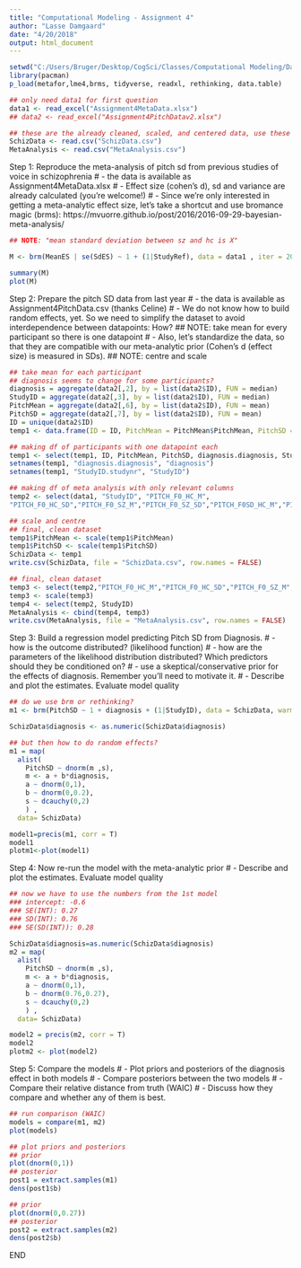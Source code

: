 ---
title: "Computational Modeling - Assignment 4"
author: "Lasse Damgaard"
date: "4/20/2018"
output: html_document
---

```{r}

setwd("C:/Users/Bruger/Desktop/CogSci/Classes/Computational Modeling/Data")
library(pacman)
p_load(metafor,lme4,brms, tidyverse, readxl, rethinking, data.table)

## only need data1 for first question
data1 <- read_excel("Assignment4MetaData.xlsx")
## data2 <- read_excel("Assignment4PitchDatav2.xlsx")

## these are the already cleaned, scaled, and centered data, use these for the rest
SchizData <- read.csv("SchizData.csv")
MetaAnalysis <- read.csv("MetaAnalysis.csv")

```

Step 1: Reproduce the meta-analysis of pitch sd from previous studies of voice in schizophrenia
# - the data is available as Assignment4MetaData.xlsx
# - Effect size (cohen's d), sd and variance are already calculated (you're welcome!)
# - Since we're only interested in getting a meta-analytic effect size, let's take a shortcut and use bromance magic (brms): https://mvuorre.github.io/post/2016/2016-09-29-bayesian-meta-analysis/

```{r}

## NOTE: "mean standard deviation between sz and hc is X"

M <- brm(MeanES | se(SdES) ~ 1 + (1|StudyRef), data = data1 , iter = 2000, cores = 2, chain = 2)

summary(M)
plot(M)

```

Step 2: Prepare the pitch SD data from last year
# - the data is available as Assignment4PitchData.csv (thanks Celine)
# - We do not know how to build random effects, yet. So we need to simplify the dataset to avoid interdependence between datapoints: How? 
##  NOTE: take mean for every participant so there is one datapoint
# - Also, let's standardize the data, so that they are compatible with our meta-analytic prior (Cohen's d (effect size) is measured in SDs).
##  NOTE: centre and scale

```{r}

## take mean for each participant
## diagnosis seems to change for some participants?
diagnosis = aggregate(data2[,2], by = list(data2$ID), FUN = median)
StudyID = aggregate(data2[,3], by = list(data2$ID), FUN = median)
PitchMean = aggregate(data2[,6], by = list(data2$ID), FUN = mean)
PitchSD = aggregate(data2[,7], by = list(data2$ID), FUN = mean)
ID = unique(data2$ID)
temp1 <- data.frame(ID = ID, PitchMean = PitchMean$PitchMean, PitchSD = PitchSD$PitchSD, ID = PitchMean$Group.1, diagnosis = diagnosis, StudyID = StudyID)

## making df of participants with one datapoint each
temp1 <- select(temp1, ID, PitchMean, PitchSD, diagnosis.diagnosis, StudyID.studynr)
setnames(temp1, "diagnosis.diagnosis", "diagnosis")
setnames(temp1, "StudyID.studynr", "StudyID")

## making df of meta analysis with only relevant columns
temp2 <- select(data1, "StudyID", "PITCH_F0_HC_M",
"PITCH_F0_HC_SD","PITCH_F0_SZ_M","PITCH_F0_SZ_SD","PITCH_F0SD_HC_M","PITCH_F0SD_HC_SD","PITCH_F0SD_SZ_M","PITCH_F0SD_SZ_SD","SdES", "MeanES")

## scale and centre
## final, clean dataset
temp1$PitchMean <- scale(temp1$PitchMean)
temp1$PitchSD <- scale(temp1$PitchSD)
SchizData <- temp1
write.csv(SchizData, file = "SchizData.csv", row.names = FALSE)

## final, clean dataset
temp3 <- select(temp2,"PITCH_F0_HC_M","PITCH_F0_HC_SD","PITCH_F0_SZ_M","PITCH_F0_SZ_SD","PITCH_F0SD_HC_M","PITCH_F0SD_HC_SD","PITCH_F0SD_SZ_M","PITCH_F0SD_SZ_SD","SdES", "MeanES")
temp3 <- scale(temp3)
temp4 <- select(temp2, StudyID)
MetaAnalysis <- cbind(temp4, temp3)
write.csv(MetaAnalysis, file = "MetaAnalysis.csv", row.names = FALSE)

```

Step 3: Build a regression model predicting Pitch SD from Diagnosis.
# - how is the outcome distributed? (likelihood function)
# - how are the parameters of the likelihood distribution distributed? Which predictors should they be conditioned on?
# - use a skeptical/conservative prior for the effects of diagnosis. Remember you'll need to motivate it.
# - Describe and plot the estimates. Evaluate model quality

```{r}

## do we use brm or rethinking?
m1 <- brm(PitchSD ~ 1 + diagnosis + (1|StudyID), data = SchizData, warmup = 2000, iter = 5000, cores = 2, chain = 2)

SchizData$diagnosis <- as.numeric(SchizData$diagnosis)

## but then how to do random effects?
m1 = map(
  alist(
    PitchSD ~ dnorm(m ,s),
    m <- a + b*diagnosis,
    a ~ dnorm(0,1), 
    b ~ dnorm(0,0.2),
    s ~ dcauchy(0,2)
    ) ,
  data= SchizData)

model1=precis(m1, corr = T)
model1
plotm1<-plot(model1)

```

Step 4: Now re-run the model with the meta-analytic prior
# - Describe and plot the estimates. Evaluate model quality

```{r}

## now we have to use the numbers from the 1st model
### intercept: -0.6
### SE(INT): 0.27
### SD(INT): 0.76
### SE(SD(INT)): 0.28

SchizData$diagnosis=as.numeric(SchizData$diagnosis)
m2 = map(
  alist(
    PitchSD ~ dnorm(m ,s),
    m <- a + b*diagnosis,
    a ~ dnorm(0,1), 
    b ~ dnorm(0.76,0.27),
    s ~ dcauchy(0,2)
    ) ,
  data= SchizData)

model2 = precis(m2, corr = T)
model2
plotm2 <- plot(model2)

```

Step 5: Compare the models
# - Plot priors and posteriors of the diagnosis effect in both models
# - Compare posteriors between the two models
# - Compare their relative distance from truth (WAIC)
# - Discuss how they compare and whether any of them is best.

```{r}
## run comparison (WAIC)
models = compare(m1, m2)
plot(models)

## plot priors and posteriors
## prior
plot(dnorm(0,1))
## posterior
post1 = extract.samples(m1)
dens(post1$b)

## prior
plot(dnorm(0,0.27))
## posterior
post2 = extract.samples(m2)
dens(post2$b)

```

END
